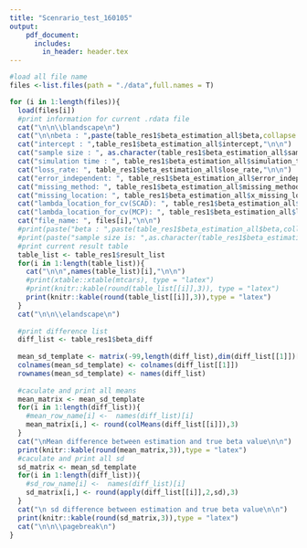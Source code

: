 ```yaml
---
title: "Scenrario_test_160105"
output: 
    pdf_document:
      includes:
        in_header: header.tex
---
```


```r
#load all file name
files <-list.files(path = "./data",full.names = T)

for (i in 1:length(files)){
  load(files[i])
  #print information for current .rdata file
  cat("\n\n\\blandscape\n")
  cat("\n\nbeta : ",paste(table_res1$beta_estimation_all$beta,collapse = " "),"\n\n")
  cat("intercept : ",table_res1$beta_estimation_all$intercept,"\n\n")
  cat("sample size : ", as.character(table_res1$beta_estimation_all$sample_size),"\n\n")
  cat("simulation time : ", table_res1$beta_estimation_all$simulation_time,"\n\n")
  cat("loss_rate: ", table_res1$beta_estimation_all$lose_rate,"\n\n")
  cat("error_independent: ", table_res1$beta_estimation_all$error_independent,"\n\n")
  cat("missing_method: ", table_res1$beta_estimation_all$missing_method,"\n\n")
  cat("missing_location: ", table_res1$beta_estimation_all$x_missing_location,"\n\n")
  cat("lambda_location_for_cv(SCAD): ", table_res1$beta_estimation_all$lambda_location_SCAD,"\n\n")
  cat("lambda_location_for_cv(MCP): ", table_res1$beta_estimation_all$lambda_location_MCP,"\n\n")
  cat("file_name: ", files[i],"\n\n")
  #print(paste("beta : ",paste(table_res1$beta_estimation_all$beta,collapse = " ")))
  #print(paste("sample size is: ",as.character(table_res1$beta_estimation_all$sample_size)))
  #print current result table
  table_list <- table_res1$result_list
  for(i in 1:length(table_list)){
    cat("\n\n",names(table_list)[i],"\n\n")
    #print(xtable::xtable(mtcars), type = "latex")
    #print(knitr::kable(round(table_list[[i]],3)), type = "latex")
    print(knitr::kable(round(table_list[[i]],3)),type = "latex")
  }
  cat("\n\n\\elandscape\n")
  
  #print difference list
  diff_list <- table_res1$beta_diff
  
  mean_sd_template <- matrix(-99,length(diff_list),dim(diff_list[[1]])[2])
  colnames(mean_sd_template) <- colnames(diff_list[[1]])
  rownames(mean_sd_template) <- names(diff_list)
  
  #caculate and print all means
  mean_matrix <- mean_sd_template
  for(i in 1:length(diff_list)){
    #mean_row_name[i] <-  names(diff_list)[i]
    mean_matrix[i,] <- round(colMeans(diff_list[[i]]),3)
  }
  cat("\nMean difference between estimation and true beta value\n\n")
  print(knitr::kable(round(mean_matrix,3)),type = "latex")
  #caculate and print all sd
  sd_matrix <- mean_sd_template
  for(i in 1:length(diff_list)){
    #sd_row_name[i] <-  names(diff_list)[i]
    sd_matrix[i,] <- round(apply(diff_list[[i]],2,sd),3)
  }
  cat("\n sd difference between estimation and true beta value\n\n")
  print(knitr::kable(round(sd_matrix,3)),type = "latex")
  cat("\n\n\\pagebreak\n")
}
```




